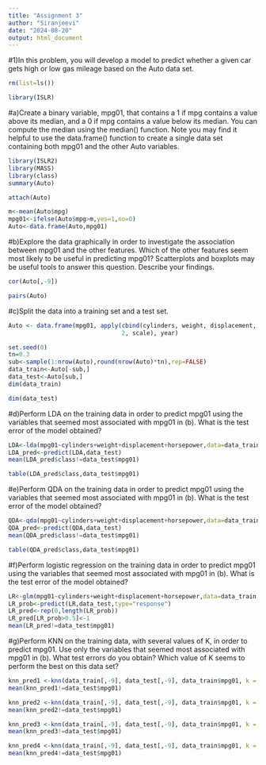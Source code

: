 ---
title: "Assignment 3"
author: "Siranjeevi"
date: "2024-08-20"
output: html_document
---

#1)In this problem, you will develop a model to predict whether a given car gets high or low gas mileage based on the Auto data set.




```{r}
rm(list=ls())

library(ISLR)
```

#a)Create a binary variable, mpg01, that contains a 1 if mpg contains a value above its median, and a 0 if mpg contains a value below its median. You can compute the median using the median() function. Note you may find it helpful to use the data.frame() function to create a single data set containing both mpg01 and the other Auto variables.


```{r}
library(ISLR2)
library(MASS)
library(class)
summary(Auto)
```


```{r}
attach(Auto)
```



```{r}
m<-mean(Auto$mpg)
mpg01<-ifelse(Auto$mpg>m,yes=1,no=0)
Auto<-data.frame(Auto,mpg01)
```


#b)Explore the data graphically in order to investigate the association between mpg01 and the other features. Which of the other features seem most likely to be useful in predicting mpg01? Scatterplots and boxplots may be useful tools to answer this question. Describe your findings. 

```{r}
cor(Auto[,-9])
```


```{r}
pairs(Auto)
```


#c)Split the data into a training set and a test set.

```{r}
Auto <- data.frame(mpg01, apply(cbind(cylinders, weight, displacement, horsepower, acceleration), 
                                2, scale), year)
```


```{r}
set.seed(0)
tn=0.3
sub<-sample(1:nrow(Auto),round(nrow(Auto)*tn),rep=FALSE)
data_train<-Auto[-sub,]
data_test<-Auto[sub,]
dim(data_train)
```


```{r}
dim(data_test)
```
#d)Perform LDA on the training data in order to predict mpg01 using the variables that seemed most associated with mpg01 in (b). What is the test error of the model obtained? 

```{r}
LDA<-lda(mpg01~cylinders+weight+displacement+horsepower,data=data_train)
LDA_pred<-predict(LDA,data_test)
mean(LDA_pred$class!=data_test$mpg01)
```


```{r}
table(LDA_pred$class,data_test$mpg01)
```


#e)Perform QDA on the training data in order to predict mpg01 using the variables that seemed most associated with mpg01 in (b). What is the test error of the model obtained? 

```{r}
QDA<-qda(mpg01~cylinders+weight+displacement+horsepower,data=data_train)
QDA_pred<-predict(QDA,data_test)
mean(QDA_pred$class!=data_test$mpg01) 
```


```{r}
table(QDA_pred$class,data_test$mpg01)
```

#f)Perform logistic regression on the training data in order to predict mpg01 using the variables that seemed most associated with mpg01 in (b). What is the test error of the model obtained?


```{r}
LR<-glm(mpg01~cylinders+weight+displacement+horsepower,data=data_train,family = binomial)
LR_prob<-predict(LR,data_test,type="response")
LR_pred<-rep(0,length(LR_prob))
LR_pred[LR_prob>0.5]<-1
mean(LR_pred!=data_test$mpg01)
```


#g)Perform KNN on the training data, with several values of K, in order to predict mpg01. Use only the variables that seemed most associated with mpg01 in (b). What test errors do you obtain? Which value of K seems to perform the best on this data set?

```{r}
knn_pred1 <-knn(data_train[,-9], data_test[,-9], data_train$mpg01, k = 1)
mean(knn_pred1!=data_test$mpg01)
```


```{r}
knn_pred2 <-knn(data_train[,-9], data_test[,-9], data_train$mpg01, k = 2)
mean(knn_pred2!=data_test$mpg01)
```


```{r}
knn_pred3 <-knn(data_train[,-9], data_test[,-9], data_train$mpg01, k = 3)
mean(knn_pred3!=data_test$mpg01)
```


```{r}
knn_pred4 <-knn(data_train[,-9], data_test[,-9], data_train$mpg01, k = 5)
mean(knn_pred4!=data_test$mpg01)
```


```{r}
```


```{r}
```


```{r}
```


```{r}
```

